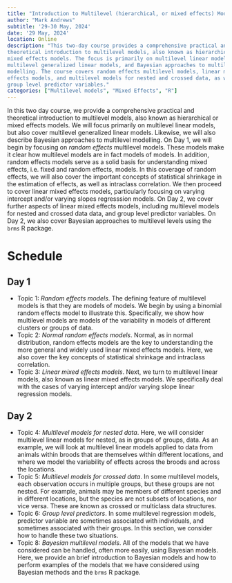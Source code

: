 ```yaml
---
title: "Introduction to Multilevel (hierarchical, or mixed effects) Models"
author: "Mark Andrews"
subtitle: '29-30 May, 2024'
date: '29 May, 2024'
location: Online
description: "This two-day course provides a comprehensive practical and
theoretical introduction to multilevel models, also known as hierarchical or
mixed effects models. The focus is primarily on multilevel linear models,
multilevel generalized linear models, and Bayesian approaches to multilevel
modelling. The course covers random effects multilevel models, linear mixed
effects models, and multilevel models for nested and crossed data, as well as
group level predictor variables."
categories: ["Multilevel models", "Mixed Effects", "R"]
---
```


In this two day course, we provide a comprehensive practical and theoretical introduction to multilevel models, also known as hierarchical or mixed effects models.
We will focus primarily on multilevel linear models, but also cover multilevel generalized linear models.
Likewise, we will also describe Bayesian approaches to multilevel modelling.
On Day 1, we will begin by focusing on *random effects* multilevel models.
These models make it clear how multilevel models are in fact models of models.
In addition, random effects models serve as a solid basis for understanding mixed effects, i.e. fixed and random effects, models.
In this coverage of random effects, we will also cover the important concepts of statistical shrinkage in the estimation of effects, as well as intraclass correlation.
We then proceed to cover linear mixed effects models, particularly focusing on varying intercept and/or varying slopes regresssion models.
On Day 2, we cover further aspects of linear mixed effects models, including multilevel models for nested and crossed data data, and group level predictor variables.
On Day 2, we also cover Bayesian approaches to multilevel levels using the `brms` R package.

# Schedule

## Day 1 

* Topic 1: *Random effects models*. The defining feature of multilevel models is that they are models of models. We begin by using a binomial random effects model to illustrate this. Specifically, we show how multilevel models are models of the variability in models of different clusters or groups of data.
* Topic 2: *Normal random effects models*. Normal, as in normal distribution, random effects models are the key to understanding the more general and widely used linear mixed effects models. Here, we also cover the key concepts of statistical shrinkage and intraclass correlation.
* Topic 3: *Linear mixed effects models*. Next, we turn to multilevel linear models, also known as linear mixed effects models. We specifically deal with the cases of varying intercept and/or varying slope linear regression models.

## Day 2

* Topic 4: *Multilevel models for nested data*. Here, we will consider multilevel linear models for nested, as in groups of groups, data. As an example, we will look at multilevel linear models applied to data from animals within broods that are themselves within different locations, and where we model the variability of effects across the broods and across the locations.
* Topic 5: *Multilevel models for crossed data*. In some multilevel models, each observation occurs in multiple groups, but these groups are not nested. For example, animals may be members of different species and in different locations, but the species are not subsets of locations, nor vice versa. These are known as crossed or multiclass data structures. 
* Topic 6: *Group level predictors*. In some multilevel regression models, predictor variable are sometimes associated with individuals, and sometimes associated with their groups. In this section, we consider how to handle these two situations.
* Topic 8: *Bayesian multilevel models*. All of the models that we have considered can be handled, often more easily, using Bayesian models. Here, we provide an brief introduction to Bayesian models and how to perform examples of the models that we have considered using Bayesian methods and the `brms` R package.

